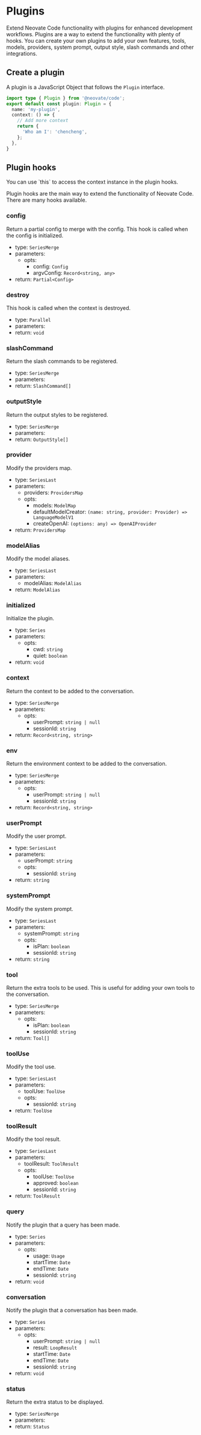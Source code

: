 
# Plugins

Extend Neovate Code functionality with plugins for enhanced development workflows. Plugins are a way to extend the functionality with plenty of hooks. You can create your own plugins to add your own features, tools, models, providers, system prompt, output style, slash commands and other integrations.

## Create a plugin

A plugin is a JavaScript Object that follows the `Plugin` interface.

```ts
import type { Plugin } from '@neovate/code';
export default const plugin: Plugin = {
  name: 'my-plugin',
  context: () => {
    // Add more context
    return {
      'Who am I': 'chencheng',
    };
  },
}
```

## Plugin hooks

<Callout type="info">
  You can use `this` to access the context instance in the plugin hooks.
</Callout>

Plugin hooks are the main way to extend the functionality of Neovate Code. There are many hooks available.

### config

Return a partial config to merge with the config. This hook is called when the config is initialized.

- type: `SeriesMerge`
- parameters:
  - opts:
    - config: `Config`
    - argvConfig: `Record<string, any>`
- return: `Partial<Config>`

### destroy

This hook is called when the context is destroyed.

- type: `Parallel`
- parameters:
- return: `void`

### slashCommand

Return the slash commands to be registered.

- type: `SeriesMerge`
- parameters:
- return: `SlashCommand[]`

### outputStyle

Return the output styles to be registered.

- type: `SeriesMerge`
- parameters:
- return: `OutputStyle[]`

### provider

Modify the providers map.

- type: `SeriesLast`
- parameters:
  - providers: `ProvidersMap`
  - opts:
    - models: `ModelMap`
    - defaultModelCreator: `(name: string, provider: Provider) => LanguageModelV1`
    - createOpenAI: `(options: any) => OpenAIProvider`
- return: `ProvidersMap`

### modelAlias

Modify the model aliases.

- type: `SeriesLast`
- parameters:
  - modelAlias: `ModelAlias`
- return: `ModelAlias`

### initialized

Initialize the plugin.

- type: `Series`
- parameters:
  - opts:
    - cwd: `string`
    - quiet: `boolean`
- return: `void`

### context

Return the context to be added to the conversation.

- type: `SeriesMerge`
- parameters:
  - opts:
    - userPrompt: `string | null`
    - sessionId: `string`
- return: `Record<string, string>`

### env

Return the environment context to be added to the conversation.

- type: `SeriesMerge`
- parameters:
  - opts:
    - userPrompt: `string | null`
    - sessionId: `string`
- return: `Record<string, string>`

### userPrompt

Modify the user prompt.

- type: `SeriesLast`
- parameters:
  - userPrompt: `string`
  - opts:
    - sessionId: `string`
- return: `string`

### systemPrompt

Modify the system prompt.

- type: `SeriesLast`
- parameters:
  - systemPrompt: `string`
  - opts:
    - isPlan: `boolean`
    - sessionId: `string`
- return: `string`

### tool

Return the extra tools to be used. This is useful for adding your own tools to the conversation.

- type: `SeriesMerge`
- parameters:
  - opts:
    - isPlan: `boolean`
    - sessionId: `string`
- return: `Tool[]`

### toolUse

Modify the tool use.

- type: `SeriesLast`
- parameters:
  - toolUse: `ToolUse`
  - opts:
    - sessionId: `string`
- return: `ToolUse`

### toolResult

Modify the tool result.

- type: `SeriesLast`
- parameters:
  - toolResult: `ToolResult`
  - opts:
    - toolUse: `ToolUse`
    - approved: `boolean`
    - sessionId: `string`
- return: `ToolResult`

### query

Notify the plugin that a query has been made.

- type: `Series`
- parameters:
  - opts:
    - usage: `Usage`
    - startTime: `Date`
    - endTime: `Date`
    - sessionId: `string`
- return: `void`

### conversation

Notify the plugin that a conversation has been made.

- type: `Series`
- parameters:
  - opts:
    - userPrompt: `string | null`
    - result: `LoopResult`
    - startTime: `Date`
    - endTime: `Date`
    - sessionId: `string`
- return: `void`

### status

Return the extra status to be displayed.

- type: `SeriesMerge`
- parameters:
- return: `Status`
